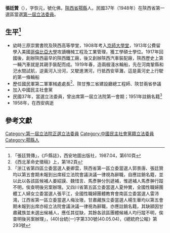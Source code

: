 {{Infobox Officeholder
|姓名=張廷贊
|圖像= <!-- 檔案不存在 File:張廷贊.jpg -->
|圖像大小=200px
|圖像說明=  
| 字       = 字恢元 
| 號       = 號化佛
| 別名     = 
| 出生名   = 
| 出生日期 = 1882年？月？日
| 出生地點 = 
| 逝世日期 = {{dda|1958|||1882||}}
| 逝世地點 = 
| 死因     = 
| 墓地     = 
| 墓地座標 = 
| 籍貫     = [[陝西省|陝西省]][[鄠縣|鄠縣]]
| 政黨     = 中國民主社會黨
| 其他政黨 = 
| parents    = 
| 配偶     = 
| 伴侶     = 
| relatives  =  
| children  =  
| 母校     = 
| 著作     = 
* 《籌辦黃、渭、漢江淺輪說明書》
| 簽名     = 
| 腳註     = 
| past     = 
}}
'''張廷贊'''（{{bd|1882年| |1958年| }}），字恢元，號化佛。[[陝西省|陝西省]][[鄠縣|鄠縣]]人。民國37年（1948年）在陝西省第一選區當選[[第一屆立法委員|第一屆立法委員]]。

== 生平<ref>「張廷贊傳」，《戶縣誌》，西安地圖出版社，1987.04，第610頁</ref> ==
* 幼時三原崇實書院及陝西高等學堂，1908年考入[[京師大學堂|京師大學堂]]，1913年公費留學入美國[[哥倫比亞大學|哥倫比亞大學]]攻讀機械工程及工業管理，獲工學碩士學位。1917年回國後，創辦陝西最早的陝西鐵工廠，後又創辦陝西汽車裝配廠，陝西歷史上第一輛汽車就是其親手裝配而成。1919年春，造兩艘淺水輪船，先在河南鞏縣和汜水間試航，逆黃河入汾河，又駛進渭河，行抵西安草灘，這是黃河史上行駛的第一條輪船
* 歷任國民軍第二軍軍械處處長<ref>《西北革命史徵稿》上，第182頁</ref>、陝甘豫三省建設廳總工程師、陝甘兩省參議
* 加入中國民主社會黨
* 民國37年，當選立法委員，曾出席第一屆立法院第一會期；1951年註銷名籍<ref>「浙江省第四區立委當選人姜卿雲，陝西省第一區立委當選人郭景唐、張廷贊均以第五會期未報到出席經立法院會議決議一律視為辭職，自應註銷名籍，並以此以各該區候補人姜紹謨、魏惜言、馬彥翀分別遞補，惟遞補人馬彥翀行蹤不明，俟查明後另案辦理。又四川省第五區立委當選人夏仲實，全國性職婦團體工人婦女立委當選人張平江，全國性職婦團體教育會南區立委當選人雷沛鴻，江西省第一區立委當選人梅汝璈，甘肅藏族立委當選人楊生華均以第五會期未報到出席亦經立法院會議決議一律視為辭職，亦應註銷名籍，其缺額因甘肅藏族並未選出候補人，應任其從缺，其餘各該區團體候補人均行蹤不明，俟查明後另案辦理」，(40)台統(一)字第330號(40.05.04)，《總統府公報》第293號</ref>
* 1958年，在西安病逝

== 參考文獻 ==
{{reflist}}
{{中華民國第一屆立法委員}}
[[Category:第一屆立法院正選立法委員|Category:第一屆立法院正選立法委員]]
[[Category:中國民主社會黨籍立法委員|Category:中國民主社會黨籍立法委員]]
[[Category:鄠縣人|Category:鄠縣人]]